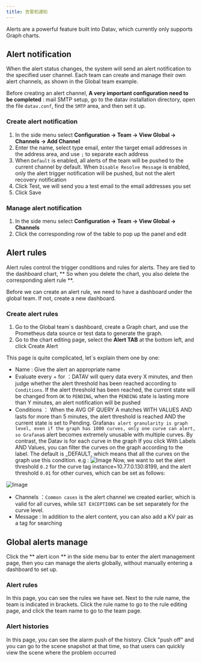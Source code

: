 ```yaml
---
title: 告警和通知
---
```



Alerts are a powerful feature built into Datav, which currently only supports Graph charts.


## Alert notification
When the alert status changes, the system will send an alert notification to the specified user channel. Each team can create and manage their own alert channels, as shown in the Global team example.

Before creating an alert channel, **A very important configuration need to be completed** : mail SMTP setup, go to the datav installation directory, open the file `datav.conf`, find the `SMTP` area, and then set it up.

### Create alert notification
1. In the side menu select **Configuration -> Team -> View Global -> Channels -> Add Channel**
2. Enter the name, select type email, enter the target email addresses in the address area, and use `;` to separate each address
3. When `Default` is enabled, all alerts of the team will be pushed to the current channel by default. When `Disable Resolve Message` is enabled, only the alert trigger notification will be pushed, but not the alert recovery notification
4. Click Test, we will send you a test email to the email addresses you set
5. Click Save

### Manage alert notification
1.  In the side menu select **Configuration -> Team -> View Global -> Channels**
2. Click the corresponding row of the table to pop up the panel and edit


## Alert rules
Alert rules control the trigger conditions and rules for alerts. They are tied to the dashboard chart, ** So when you delete the chart, you also delete the corresponding alert rule **.

Before we can create an alert rule, we need to have a dashboard under the global team. If not, create a new dashboard.

### Create alert rules
1. Go to the Global team`s dashboard, create a Graph chart, and use the Prometheus data source or test data to generate the graph.
2. Go to the chart editing page, select the **Alert TAB** at the bottom left, and click Create Alert

This page is quite complicated, let`s explain them one by one:
- Name : Give the alert an appropriate name
- Evaluate every + for ：DATAV will query data every X minutes, and then judge whether the alert threshold has been reached according to `Conditions`. If the alert threshold has been reached, the current state will be changed from `OK` to `PENDING`, when the `PENDING` state is
 lasting more than Y minutes, an alert notification will be pushed
- Conditions ： When the AVG OF QUERY A matches WITH VALUES AND lasts for more than 5 minutes, the alert threshold is reached AND the current state is set to Pending. 
<TipCompat>Grafana`s alert granularity is graph level, even if the graph has 1000 curves, only one curve can alert, so Grafana`s alert becomes extremely unusable with multiple curves.
By contrast, the Datav is for each curve in the graph</TipCompat> 
If you click With Labels AND Values, you can filter the curves on the graph according to the label. The default is _DEFAULT, which means that all the curves on the graph use this condition.
e.g : <img class="block mx-auto sm:mx-0 sm:flex-shrink-0 h-96" src="/img/docs/alerts-1.jpg" alt="Image" />
Now, we want to set the alert threshold `0.2` for the curve tag instance=10.77.0.130:8199, and the alert threshold `0.01` for other curves, which can be set as follows:
<img class="block mx-auto sm:mx-0 sm:flex-shrink-0 h-96" src="/img/docs/alerts-2.jpg" alt="Image" />

- Channels ：`Common cases` is the alert channel we created earlier, which is valid for all curves, while `SET EXCEPTIONS` can be set separately for the curve level.
- Message : In addition to the alert content, you can also add a KV pair as a tag for searching

## Global alerts manage
Click the ** alert icon ** in the side menu bar to enter the alert management page, then you can manage the alerts globally, without manually entering a dashboard to set up.

### Alert rules
In this page, you can see the rules we have set. Next to the rule name, the team is indicated in brackets. Click the rule name to go to the rule editing page, and click the team name to go to the team page.

### Alert histories
In this page, you can see the alarm push of the history. Click "push off" and you can go to the scene snapshot at that time, so that users can quickly view the scene where the problem occurred



